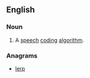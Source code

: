 ==English==

===Noun===
{{en-noun}}

# {{context|telecommunications|dated|lang=en}} {{acronym of|[[residual]] [[excited]] [[linear]] [[prediction]]|lang=en}} A [[speech]] [[coding]] [[algorithm]].

===Anagrams===
* [[lerp#English|lerp]]